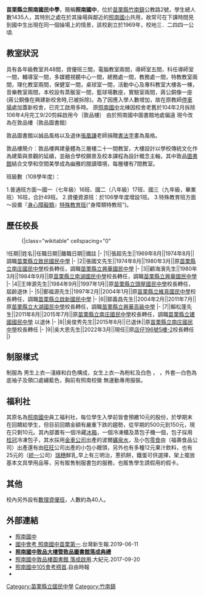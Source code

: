 {{Multiple issues|
{{Hoax|time=2022-06-11T07:57:30+00:00}}
{{Notability Unreferenced|time=2022-06-11T07:58:46+00:00}}
{{Unreferenced|time=2022-06-11T07:58:46+00:00}}
}}
{{Infobox School
|name           = 苗栗縣立照南國民中學
|other_name     = 
|image          =
|motto          = 
|established    = 1969年
|type           = 
|affiliation    = 
|district       =[[苗栗縣|苗栗縣]][[竹南鎮|竹南鎮]]
|zipcode        = 
|grades         = 
|president      = 
|principal      =
|faculty        = 
|staff          = 
|students       = 
|conference     = 
|colors         =
|mascot         = 
|magazine       = 
|first_principal=
|coordinates    =
|free_label     = 
|free_text      = 
|free_label2    = 
|free_text2     = 
|free_label3    = 校園面積
|free_text3     = 3．2441公頃
|alumni         = 
|address        ={{flagicon|TWN}}[[苗栗縣|苗栗縣]][[竹南鎮|竹南鎮]]公教路2號
|information    = 
|number         = +886-37-472-750
|fax            = +886-37-465-906
|website        = [https://jn.mlc.edu.tw/ jn.mlc.edu.tw]
}}
'''苗栗縣立照南國民中學'''，簡稱'''照南國中'''，位於[[苗栗縣|苗栗縣]][[竹南鎮|竹南鎮]]公教路2號，學生總人數1435人，其特別之處在於其操場與鄰近的[[照南國小|照南國小]]共用，故常可在下課時間見到國中生出現在同一個操場上的情景，該校創立於1969年，校地三．二四四一公頃.

== 教室狀況 ==
具有各年級教室共48間，資優班三間，電腦教室兩間，導師室五間，科任導師室一間，輔導室一間，多媒體視聽中心一間，總務處一間，教務處一間，特教教室兩間，理化教室兩間，保健室一間，桌球室一間，活動中心及專科教室大樓各一棟，音樂教室兩間，本校設有蒸飯室一間，籃球場數座，實驗室兩間，蔣公銅像一座(蔣公銅像在興建新校舍時,已被拆除)。為了因應入學人數增加，故在原教師[[停車場|停車場]]處加蓋新校舍，已完工啟用多時。
原[[照南國中|照南國中]]北棟因校舍老舊於104年2月拆除
106年4月完工9/20剪綵啟用今｛敦品樓｝
由於照南國中圖書館地處偏遠
現今改為在敦品樓｛敦品圖書館｝

敦品圖書館以誠品風格以及退休[[張凰謙|張凰謙]]老師捐贈[[书法|書法字]]畫為風格。

敦品樓簡介：敦品樓興建量體為三層樓二十一間教室，大樓設計以學校傳統文化作為建築與景觀的延續，並融合學校願景及校本課程為設計概念主軸，其中敦品[[圖書館|圖書館]]結合文學和空間美學成為幽雅的閱讀環境，每層樓有7間教室。

班級數（108學年度）：

1.普通班方面～國一（七年級）16班、國二（八年級）17班、國三（九年級，畢業班）16班，合計49班。
2.資優資源班：於106學年度增設1班。
3.特殊教育班方面～設置『[[身心障礙類|身心障礙類]]』[[特殊教育班|特殊教育班]](“身障類特教班”)。

==歷任校長==
<!--原任校名以任職時校名為主，不需要更為現今名稱-->
:{|class="wikitable" cellspacing="0"
!任期||姓名||任職日期||離職日期||備註
|-
|1||張超先生||1969年8月||1974年8月||調職[[苗栗縣立致民國民中學|苗栗縣立致民國民中學]]
|-
|2||張國文先生||1974年8月||1980年3月||原[[苗栗縣立南庄國民中學|苗栗縣立南庄國民中學]]校長轉任，調職[[苗栗縣立興華高級中學|苗栗縣立興華國民中學]]
|-
|3||顧海濱先生||1980年3月||1984年9月||原[[苗栗縣立南湖國民中學|苗栗縣立南湖國民中學]]校長轉任，調職[[苗栗縣立興華高級中學|苗栗縣立興華國民中學]]
|-
|4||王坤源先生||1984年9月||1997年1月||原[[苗栗縣立頭屋國民中學|苗栗縣立頭屋國民中學]]校長轉任，屆齡退休
|-
|5||鄭福源先生||1997年2月||2004年1月||原[[苗栗縣立維真國民中學|苗栗縣立維真國民中學]]校長轉任，調職[[苗栗縣立啟新國民中學|苗栗縣立啟新國民中學]]
|-
|6||鄒義昌先生||2004年2月||2011年7月||原[[苗栗縣立大湖國民中學|苗栗縣立大湖國民中學]]校長轉任，調職[[苗栗縣立興華高級中學|苗栗縣立興華高級中學]]
|-
|7||賴松蓬先生||2011年8月||2015年7月||原[[苗栗縣立南庄國民中學|苗栗縣立南庄國民中學]]校長轉任，調職[[苗栗縣立建國國民中學|苗栗縣立建國國民中學]]
以退休
|-
|8||吳俊秀先生||2015年8月||已退休||原[[苗栗縣立南庄國民中學|苗栗縣立南庄國民中學]]校長轉任
|-
|9||吳大恩先生||2022年3月||現任||原[[店仔196號5樓-2|店仔196號5樓-2]]校長轉任
|}

== 制服樣式 ==
制服為
男生上衣—淺綠和白色構成，女生上衣—為粉紅及白色
，{{cn|褲子—深藍色短褲即長褲}}
，外套—白色為底袖子及領口處繡藍色，胸前有照南校徽
無運動專用服裝。
{{cn|無須穿衣服也可}}

== 福利社 ==
其原名為[[照南國中|照南國中]]員工福利社，每位學生入學前皆會預繳10元的股份，於學期末在回饋給學生，但目前回饋金額有嚴重下跌的趨勢，從早期的500元到150元，現在只剩10元。其內部置有一個冷藏[[冰箱|冰箱]]，一個冷凍櫃及蒸包子機一個，包子採用[[桂冠實業|桂冠]]冷凍包子，其水採用[[金車公司|金車公司]]出產的波爾[[礦泉水|礦泉水]]，及小包[[零食|零食]]由（福壽食品公司）出產還有由[[旺旺集團|旺旺]]公司出產的小包小饅頭，另外也有多種12元果汁飲料，也有25元的（[[統一企業|統一]]公司）[[瑞穗鄉|瑞穗]]鮮乳,早上有三明治，蔥抓餅，鐵蛋可供選擇，架上擺放基本文具學用品等，另有販售制服書包的服務，也販售學生請假用的假卡。

== 其他 ==

校內另外設有[[數理資優班|數理資優班]]，人數約為40人。

== 外部連結 ==
*[https://www.jn.mlc.edu.tw/ 照南國中]
*[https://tw.mobi.yahoo.com/news/%E5%9C%8B%E4%B8%AD%E6%9C%83%E8%80%83-%E7%85%A7%E5%8D%97%E5%9C%8B%E4%B8%AD%E8%8B%97%E6%A0%97%E7%AC%AC-160000186.html 國中會考 照南國中苗栗第一].台灣新生報.2019-06-11
*[https://www.miaoli.gov.tw/cht/newsview_snyc.php?menuID=4692&forewordID=263022&secureChk=929b83de73f71624649f85252153f9f9 '''照南國中敦品大樓暨敦品圖書館落成典禮''']{{dead link}}
*[http://www.epochtimes.com/b5/17/9/20/n9650118.htm 照南國中敦品樓圖書館 落成啟用].大紀元.2017-09-20
*[https://m.ltn.com.tw/news/life/breakingnews/1717659、http://www.epochtimes.com/b5/19/9/25/n11545642.htm 照南國中105會考榜首].自由時報{{dead link}}
*{{facebook|JaunanJuniorHigh|苗栗縣立照南國民中學}}

{{苗栗縣國民中小學}}

[[Category:苗栗縣立國民中學|Category:苗栗縣立國民中學]]
[[Category:竹南鎮|Category:竹南鎮]]